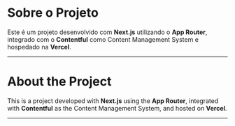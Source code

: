 
<Meta title="Entre grãos e grafemas" />

# Sobre o Projeto

Este é um projeto desenvolvido com **Next.js** utilizando o **App Router**, integrado com o **Contentful** como Content Management System e hospedado na **Vercel**.

---

# About the Project

This is a project developed with **Next.js**  using the **App Router**, integrated with **Contentful** as the Content Management System, and hosted on **Vercel**.

---